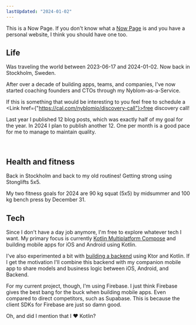```yaml
---
lastUpdated: "2024-01-02"
---
```


This is a Now Page. If you don't know what a [Now Page](https://nownownow.com/about) is and you have a personal website, I think you should have one too.

## Life

Was traveling the world between 2023-06-17 and 2024-01-02. Now back in Stockholm, Sweden.

After over a decade of building apps, teams, and companies, I've now started coaching founders and CTOs through my <Link href="/nyblom-as-a-service/">Nyblom-as-a-Service</Link>.

If this is something that would be interesting to you feel free to schedule a <Link href={"https://cal.com/nyblomio/discovery-call"}>free discovery call</Link>!

Last year I published 12 blog posts, which was exactly half of my goal for the year. In 2024 I plan to publish another 12. One per month is a good pace for me to manage to maintain quality.

<PostList />

<br />

## Health and fitness

Back in Stockholm and back to my old routines! Getting strong using Stonglifts 5x5.

My two fitness goals for 2024 are 90 kg squat (5x5) by midsummer and 100 kg bench press by December 31.

## Tech

Since I don't have a day job anymore, I'm free to explore whatever tech I want. My primary focus is currently [Kotlin Multiplatform Compose](https://www.jetbrains.com/lp/compose-multiplatform/) and building mobile apps for iOS and Android using Kotlin.

I've also experimented a bit with [building a backend](https://github.com/Qw4z1/read-tracker) using Ktor and Kotlin. If I get the motivation I'll combine this backend with my companion mobile app to share models and business logic between iOS, Android, and Backend.

For my current project, though, I'm using Firebase. I just think Firebase gives the best bang for the buck when building mobile apps. Even compared to direct competitors, such as Supabase. This is because the client SDKs for Firebase are just so damn good.

Oh, and did I mention that I ❤️ Kotlin?
